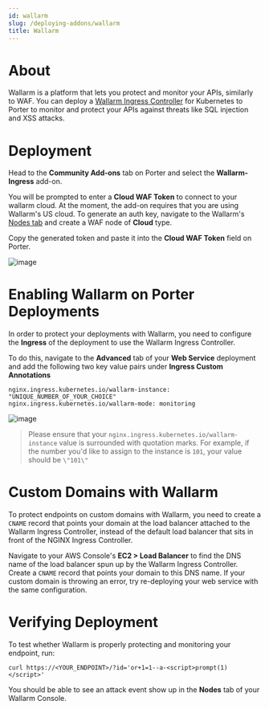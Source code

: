```yaml
---
id: wallarm
slug: /deploying-addons/wallarm
title: Wallarm
---
```


# About

Wallarm is a platform that lets you protect and monitor your APIs, similarly to WAF. You can deploy a <a href="https://docs.wallarm.com/admin-en/installation-kubernetes-en/" target="_blank">Wallarm Ingress Controller</a> for Kubernetes to Porter to monitor and protect your APIs against threats like SQL injection and XSS attacks.

# Deployment

Head to the **Community Add-ons** tab on Porter and select the **Wallarm-Ingress** add-on.

You will be prompted to enter a **Cloud WAF Token** to connect to your wallarm cloud. At the moment, the add-on requires that you are using Wallarm's US cloud. To generate an auth key, navigate to the Wallarm's <a href="https://us1.my.wallarm.com/nodes" target="_blank">Nodes tab</a> and create a WAF node of **Cloud** type.

Copy the generated token and paste it into the **Cloud WAF Token** field on Porter.

![image](https://files.readme.io/746b12d-Screen_Shot_2021-06-28_at_10.27.15_PM.png)

# Enabling Wallarm on Porter Deployments

In order to protect your deployments with Wallarm, you need to configure the **Ingress** of the deployment to use the Wallarm Ingress Controller.

To do this, navigate to the **Advanced** tab of your **Web Service** deployment and add the following two key value pairs under **Ingress Custom Annotations**

```
nginx.ingress.kubernetes.io/wallarm-instance: "UNIQUE_NUMBER_OF_YOUR_CHOICE"
nginx.ingress.kubernetes.io/wallarm-mode: monitoring
```

![image](https://files.readme.io/f7b5d2c-Screen_Shot_2021-06-28_at_10.15.51_PM.png)

> Please ensure that your `nginx.ingress.kubernetes.io/wallarm-instance` value is surrounded with quotation marks. For example, if the number you'd like to assign to the instance is `101`, your value should be `\"101\"`

# Custom Domains with Wallarm

To protect endpoints on custom domains with Wallarm, you need to create a `CNAME` record that points your domain at the load balancer attached to the Wallarm Ingress Controller, instead of the default load balancer that sits in front of the NGINX Ingress Controller.

Navigate to your AWS Console's **EC2 > Load Balancer** to find the DNS name of the load balancer spun up by the Wallarm Ingress Controller. Create a `CNAME` record that points your domain to this DNS name. If your custom domain is throwing an error, try re-deploying your web service with the same configuration.

# Verifying Deployment

To test whether Wallarm is properly protecting and monitoring your endpoint, run:

```
curl https://<YOUR_ENDPOINT>/?id='or+1=1--a-<script>prompt(1)</script>'
```

You should be able to see an attack event show up in the **Nodes** tab of your Wallarm Console.
